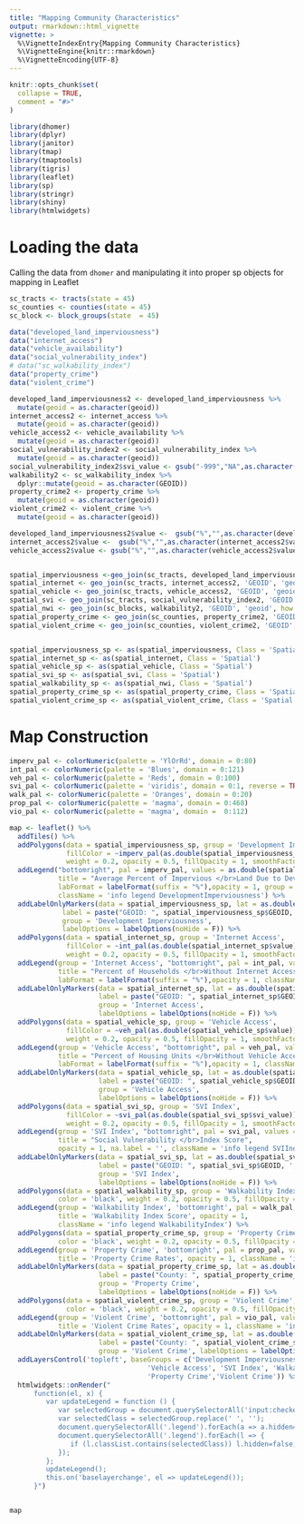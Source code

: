 ```yaml
---
title: "Mapping Community Characteristics"
output: rmarkdown::html_vignette
vignette: >
  %\VignetteIndexEntry{Mapping Community Characteristics}
  %\VignetteEngine{knitr::rmarkdown}
  %\VignetteEncoding{UTF-8}
---
```


```r
knitr::opts_chunk$set(
  collapse = TRUE,
  comment = "#>"
)
```

```r
library(dhomer)
library(dplyr)
library(janitor)
library(tmap)
library(tmaptools)
library(tigris)
library(leaflet)
library(sp)
library(stringr)
library(shiny)
library(htmlwidgets)
```

# Loading the data

Calling the data from `dhomer` and manipulating it into proper sp objects for mapping in Leaflet

```r
sc_tracts <- tracts(state = 45)
sc_counties <- counties(state = 45)
sc_block <- block_groups(state  = 45)

data("developed_land_imperviousness")
data("internet_access")
data("vehicle_availability")
data("social_vulnerability_index")
# data("sc_walkability_index")
data("property_crime")
data("violent_crime")

developed_land_imperviousness2 <- developed_land_imperviousness %>%
  mutate(geoid = as.character(geoid))
internet_access2 <- internet_access %>%
  mutate(geoid = as.character(geoid))
vehicle_access2 <- vehicle_availability %>%
  mutate(geoid = as.character(geoid))
social_vulnerability_index2 <- social_vulnerability_index %>%
  mutate(geoid = as.character(geoid))
social_vulnerability_index2$svi_value <- gsub("-999","NA",as.character(social_vulnerability_index2$svi_value))
walkability2 <- sc_walkability_index %>%
  dplyr::mutate(geoid = as.character(GEOID))
property_crime2 <- property_crime %>%
  mutate(geoid = as.character(geoid))
violent_crime2 <- violent_crime %>%
  mutate(geoid = as.character(geoid))

developed_land_imperviousness2$value <-  gsub("%","",as.character(developed_land_imperviousness2$value))
internet_access2$value <-  gsub("%","",as.character(internet_access2$value))
vehicle_access2$value <- gsub("%","",as.character(vehicle_access2$value))


spatial_imperviousness <-geo_join(sc_tracts, developed_land_imperviousness2, 'GEOID', 'geoid', how = 'inner')
spatial_internet <- geo_join(sc_tracts, internet_access2, 'GEOID', 'geoid', how = 'inner')
spatial_vehicle <- geo_join(sc_tracts, vehicle_access2, 'GEOID', 'geoid', how = 'inner')
spatial_svi <- geo_join(sc_tracts, social_vulnerability_index2, 'GEOID', 'geoid', how = 'inner')
spatial_nwi <- geo_join(sc_blocks, walkability2, 'GEOID', 'geoid', how = 'inner')
spatial_property_crime <- geo_join(sc_counties, property_crime2, 'GEOID', 'geoid', how = 'inner')
spatial_violent_crime <- geo_join(sc_counties, violent_crime2, 'GEOID', 'geoid', how = 'inner')


spatial_imperviousness_sp <- as(spatial_imperviousness, Class = 'Spatial')
spatial_internet_sp <- as(spatial_internet, Class = 'Spatial')
spatial_vehicle_sp <- as(spatial_vehicle, Class = 'Spatial')
spatial_svi_sp <- as(spatial_svi, Class = 'Spatial')
spatial_walkability_sp <- as(spatial_nwi, Class = 'Spatial')
spatial_property_crime_sp <- as(spatial_property_crime, Class = 'Spatial')
spatial_violent_crime_sp <- as(spatial_violent_crime, Class = 'Spatial')
```

# Map Construction

```r
imperv_pal <- colorNumeric(palette = 'YlOrRd', domain = 0:80)
int_pal <- colorNumeric(palette = 'Blues', domain = 0:121)
veh_pal <- colorNumeric(palette = 'Reds', domain = 0:100)
svi_pal <- colorNumeric(palette = 'viridis', domain = 0:1, reverse = TRUE, na.color = NA)
walk_pal <- colorNumeric(palette = 'Oranges', domain = 0:20)
prop_pal <- colorNumeric(palette = 'magma', domain = 0:468)
vio_pal <- colorNumeric(palette = 'magma', domain =  0:112)

map <- leaflet() %>%
  addTiles() %>%
  addPolygons(data = spatial_imperviousness_sp, group = 'Development Imperviousness',
              fillColor = ~imperv_pal(as.double(spatial_imperviousness_sp$value)), color = 'black',
              weight = 0.2, opacity = 0.5, fillOpacity = 1, smoothFactor = 0.2) %>%
  addLegend("bottomright", pal = imperv_pal, values = as.double(spatial_imperviousness_sp$value),
            title = "Average Percent of Impervious </br>Land Due to Development",
            labFormat = labelFormat(suffix = "%"),opacity = 1, group = 'Development Imperviousness',
            className = 'info legend DevelopmentImperviousness') %>%
  addLabelOnlyMarkers(data = spatial_imperviousness_sp, lat = as.double(spatial_imperviousness_sp$tract_latitude), lng = as.double(spatial_imperviousness_sp$tract_longitude),
             label = paste("GEOID: ", spatial_imperviousness_sp$GEOID, ', ', "Value: ", spatial_imperviousness_sp$value),
             group = 'Development Imperviousness',
             labelOptions = labelOptions(noHide = F)) %>%
  addPolygons(data = spatial_internet_sp, group = 'Internet Access',
              fillColor = ~int_pal(as.double(spatial_internet_sp$value)), color = 'black',
              weight = 0.2, opacity = 0.5, fillOpacity = 1, smoothFactor = 0.2) %>%
  addLegend(group = 'Internet Access', "bottomright", pal = int_pal, values = as.double(spatial_internet_sp$value),
            title = "Percent of Households </br>Without Internet Access",
            labFormat = labelFormat(suffix = "%"),opacity = 1, className = 'info legend InternetAccess') %>%
  addLabelOnlyMarkers(data = spatial_internet_sp, lat = as.double(spatial_internet_sp$tract_latitude), lng = as.double(spatial_internet_sp$tract_longitude),
                      label = paste("GEOID: ", spatial_internet_sp$GEOID, ', ', "Value: ", spatial_internet_sp$value),
                      group = 'Internet Access',
                      labelOptions = labelOptions(noHide = F)) %>%
  addPolygons(data = spatial_vehicle_sp, group = 'Vehicle Access',
              fillColor = ~veh_pal(as.double(spatial_vehicle_sp$value)), color = 'black',
              weight = 0.2, opacity = 0.5, fillOpacity = 1, smoothFactor = 0.2) %>%
  addLegend(group = 'Vehicle Access', "bottomright", pal = veh_pal, values = as.double(spatial_vehicle_sp$value),
            title = "Percent of Housing Units </br>Without Vehicle Access",
            labFormat = labelFormat(suffix = "%"),opacity = 1, className = 'info legend VehicleAccess') %>%
  addLabelOnlyMarkers(data = spatial_vehicle_sp, lat = as.double(spatial_vehicle_sp$tract_latitude), lng = as.double(spatial_vehicle_sp$tract_longitude),
                      label = paste("GEOID: ", spatial_vehicle_sp$GEOID, ', ', "Value: ", spatial_vehicle_sp$value),
                      group = 'Vehicle Access',
                      labelOptions = labelOptions(noHide = F)) %>%
  addPolygons(data = spatial_svi_sp, group = 'SVI Index',
              fillColor = ~svi_pal(as.double(spatial_svi_sp$svi_value)), color = 'black',
              weight = 0.2, opacity = 0.5, fillOpacity = 1, smoothFactor = 0.2) %>%
  addLegend(group = 'SVI Index', "bottomright", pal = svi_pal, values = as.double(spatial_svi_sp$svi_value),
            title = "Social Vulnerability </br>Index Score",
            opacity = 1, na.label = '', className = 'info legend SVIIndex') %>%
  addLabelOnlyMarkers(data = spatial_svi_sp, lat = as.double(spatial_svi_sp$tract_latitude), lng = as.double(spatial_svi_sp$tract_longitude),
                      label = paste("GEOID: ", spatial_svi_sp$GEOID, ', ', "Value: ", spatial_svi_sp$svi_value),
                      group = 'SVI Index',
                      labelOptions = labelOptions(noHide = F)) %>%
  addPolygons(data = spatial_walkability_sp, group = 'Walkability Index', fillColor = ~walk_pal(as.double(spatial_walkability_sp$nt_wlk_in)),
            color = 'black', weight = 0.2, opacity = 0.5, fillOpacity = 1, smoothFactor = 0.2) %>%
  addLegend(group = 'Walkability Index', 'bottomright', pal = walk_pal, values = as.double(spatial_walkability_sp$nt_wlk_in),
            title = 'Walkability Index Score', opacity = 1, 
            className = 'info legend WalkabilityIndex') %>%
  addPolygons(data = spatial_property_crime_sp, group = 'Property Crime', fillColor = ~prop_pal(as.double(spatial_property_crime_sp$rate)),
            color = 'black', weight = 0.2, opacity = 0.5, fillOpacity = 1, smoothFactor = 0.2) %>%
  addLegend(group = 'Property Crime', 'bottomright', pal = prop_pal, values = as.double(spatial_property_crime_sp$rate),
            title = 'Property Crime Rates', opacity = 1, className = 'info legend PropertyCrime') %>%
  addLabelOnlyMarkers(data = spatial_property_crime_sp, lat = as.double(spatial_property_crime_sp$county_latitude), lng = as.double(spatial_property_crime_sp$county_longitude),
                      label = paste("County: ", spatial_property_crime_sp$county, ', ', "Rate: ", spatial_property_crime_sp$rate),
                      group = 'Property Crime',
                      labelOptions = labelOptions(noHide = F)) %>%
  addPolygons(data = spatial_violent_crime_sp, group = 'Violent Crime', fillColor = ~vio_pal(as.double(spatial_violent_crime_sp$rate)),
              color = 'black', weight = 0.2, opacity = 0.5, fillOpacity = 1, smoothFactor = 0.2) %>%
  addLegend(group = 'Violent Crime', 'bottomright', pal = vio_pal, values = as.double(spatial_violent_crime_sp$rate),
            title = 'Violent Crime Rates', opacity = 1, className = 'info legend ViolentCrime') %>%
  addLabelOnlyMarkers(data = spatial_violent_crime_sp, lat = as.double(spatial_violent_crime_sp$county_latitude), lng = as.double(spatial_violent_crime_sp$county_longitude),
                      label = paste("County: ", spatial_violent_crime_sp$county, ', ', "Rate: ", spatial_violent_crime_sp$rate),
                      group = 'Violent Crime', labelOptions = labelOptions(noHide = F)) %>%
  addLayersControl('topleft', baseGroups = c('Development Imperviousness', 'Internet Access',
                                  'Vehicle Access', 'SVI Index', 'Walkability Index',
                                  'Property Crime','Violent Crime')) %>%
  htmlwidgets::onRender("
      function(el, x) {
         var updateLegend = function () {
            var selectedGroup = document.querySelectorAll('input:checked')[0].nextSibling.innerText.substr(1);
            var selectedClass = selectedGroup.replace(' ', '');
            document.querySelectorAll('.legend').forEach(a => a.hidden=true);
            document.querySelectorAll('.legend').forEach(l => {
               if (l.classList.contains(selectedClass)) l.hidden=false;
            });
         };
         updateLegend();
         this.on('baselayerchange', el => updateLegend());
      }")


map
```

